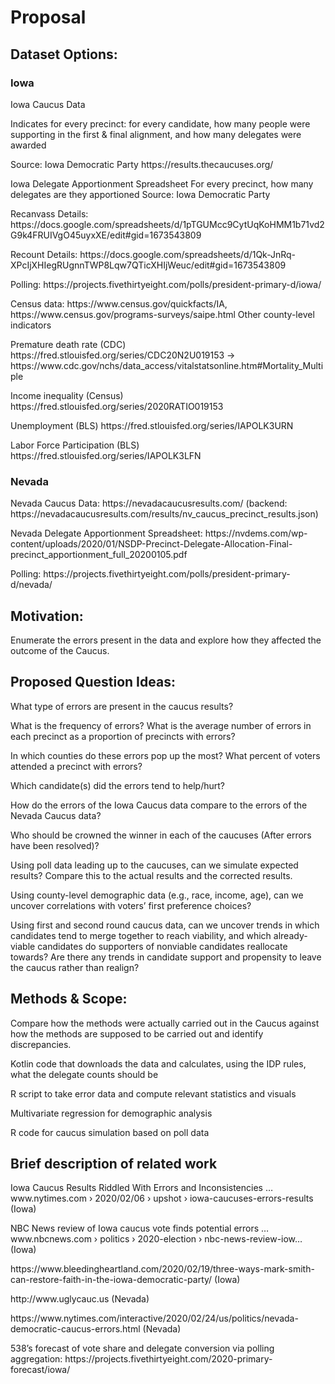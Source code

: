 # Proposal

## Dataset Options:

### Iowa

Iowa Caucus Data

Indicates for every precinct: for every candidate, how many people were supporting in the first & final alignment, and how many delegates were awarded

Source: Iowa Democratic Party https://results.thecaucuses.org/

Iowa Delegate Apportionment Spreadsheet
For every precinct, how many delegates are they apportioned
Source: Iowa Democratic Party

Recanvass Details: https://docs.google.com/spreadsheets/d/1pTGUMcc9CytUqKoHMM1b71vd2G9k4FRUIVgO45uyxXE/edit#gid=1673543809

Recount Details: https://docs.google.com/spreadsheets/d/1Qk-JnRq-XPcIjXHIegRUgnnTWP8Lqw7QTicXHIjWeuc/edit#gid=1673543809

Polling: https://projects.fivethirtyeight.com/polls/president-primary-d/iowa/

Census data: https://www.census.gov/quickfacts/IA, https://www.census.gov/programs-surveys/saipe.html
Other county-level indicators

Premature death rate (CDC) https://fred.stlouisfed.org/series/CDC20N2U019153 → https://www.cdc.gov/nchs/data_access/vitalstatsonline.htm#Mortality_Multiple

Income inequality (Census) https://fred.stlouisfed.org/series/2020RATIO019153

Unemployment (BLS) https://fred.stlouisfed.org/series/IAPOLK3URN

Labor Force Participation (BLS) https://fred.stlouisfed.org/series/IAPOLK3LFN

### Nevada

Nevada Caucus Data: https://nevadacaucusresults.com/ (backend: https://nevadacaucusresults.com/results/nv_caucus_precinct_results.json)

Nevada Delegate Apportionment Spreadsheet: https://nvdems.com/wp-content/uploads/2020/01/NSDP-Precinct-Delegate-Allocation-Final-precinct_apportionment_full_20200105.pdf

Polling: https://projects.fivethirtyeight.com/polls/president-primary-d/nevada/


## Motivation: 

Enumerate the errors present in the data and explore how they affected the outcome of the Caucus.

## Proposed Question Ideas:

What type of errors are present in the caucus results?

What is the frequency of errors? What is the average number of errors in each precinct as a proportion of precincts with errors? 

In which counties do these errors pop up the most? What percent of voters attended a precinct with errors?

Which candidate(s) did the errors tend to help/hurt?

How do the errors of the Iowa Caucus data compare to the errors of the Nevada Caucus data?

Who should be crowned the winner in each of the caucuses (After errors have been resolved)?

Using poll data leading up to the caucuses, can we simulate expected results? Compare this to the actual results and the corrected results. 

Using county-level demographic data (e.g., race, income, age), can we uncover correlations with voters’ first preference choices?

Using first and second round caucus data, can we uncover trends in which candidates tend to merge together to reach viability, and which already-viable candidates do supporters of nonviable candidates reallocate towards? Are there any trends in candidate support and propensity to leave the caucus rather than realign? 

## Methods & Scope:

Compare how the methods were actually carried out in the Caucus against how the methods are supposed to be carried out and identify discrepancies.

Kotlin code that downloads the data and calculates, using the IDP rules, what the delegate counts should be

R script to take error data and compute relevant statistics and visuals

Multivariate regression for demographic analysis

R code for caucus simulation based on poll data

## Brief description of related work 

Iowa Caucus Results Riddled With Errors and Inconsistencies ...www.nytimes.com › 2020/02/06 › upshot › iowa-caucuses-errors-results (Iowa)

NBC News review of Iowa caucus vote finds potential errors ...www.nbcnews.com › politics › 2020-election › nbc-news-review-iow… (Iowa)

https://www.bleedingheartland.com/2020/02/19/three-ways-mark-smith-can-restore-faith-in-the-iowa-democratic-party/ (Iowa)

http://www.uglycauc.us (Nevada)

https://www.nytimes.com/interactive/2020/02/24/us/politics/nevada-democratic-caucus-errors.html (Nevada)

538’s forecast of vote share and delegate conversion via polling aggregation: 
https://projects.fivethirtyeight.com/2020-primary-forecast/iowa/



